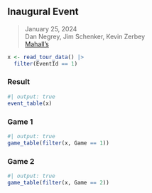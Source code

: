 ## Inaugural Event {#inaugural-event}

> <i class="bi bi-calendar3"></i> January 25, 2024
<br><i class="bi bi-person-circle"></i> Dan Negrey, Jim Schenker, Kevin Zerbey
<br><i class="bi bi-geo-alt-fill"></i> [Mahall's](../locations#mahalls)

```r
x <- read_tour_data() |>
  filter(EventId == 1)
```

### Result {#inaugural-event-result}

```r
#| output: true
event_table(x)
```

### Game 1 {#inaugural-event-game-1}

```r
#| output: true
game_table(filter(x, Game == 1))
```

### Game 2 {#inaugural-event-game-2}

```r
#| output: true
game_table(filter(x, Game == 2))
```
